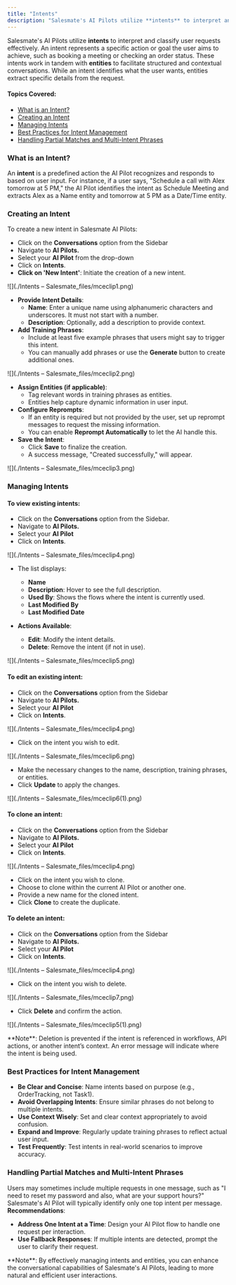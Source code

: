 ```yaml
---
title: "Intents"
description: "Salesmate's AI Pilots utilize **intents** to interpret and classify user requests effectively. An intent represents a specific action or goal the user..."
---
```


Salesmate's AI Pilots utilize **intents** to interpret and classify user requests effectively. An intent represents a specific action or goal the user aims to achieve, such as booking a meeting or checking an order status. These intents work in tandem with **entities** to facilitate structured and contextual conversations. While an intent identifies what the user wants, entities extract specific details from the request.

#### Topics Covered:

*   [What is an Intent?](https://support.salesmate.io/hc/en-us/articles/45878659301145-Intents#h_01JV9TDRHEHVZZGKJS4VRGNJSV)
*   [Creating an Intent](https://support.salesmate.io/hc/en-us/articles/45878659301145-Intents#h_01JV9TDRHEK5H650HF9GYRT9ZN)
*   [Managing Intents](https://support.salesmate.io/hc/en-us/articles/45878659301145-Intents#h_01JV9TDRHEB3FJXFJFQXEFS469)
*   [Best Practices for Intent Management](https://support.salesmate.io/hc/en-us/articles/45878659301145-Intents#h_01JV9TDRHFJQ0ZFE92KZ2WV9HP)
*   [Handling Partial Matches and Multi-Intent Phrases](https://support.salesmate.io/hc/en-us/articles/45878659301145-Intents#h_01JV9TDRHFWFKCBED7Y4VDTQD6)

### What is an Intent?

An **intent** is a predefined action the AI Pilot recognizes and responds to based on user input. For instance, if a user says, "Schedule a call with Alex tomorrow at 5 PM," the AI Pilot identifies the intent as Schedule Meeting and extracts Alex as a Name entity and tomorrow at 5 PM as a Date/Time entity.

### Creating an Intent

To create a new intent in Salesmate AI Pilots:

*   Click on the **Conversations** option from the Sidebar
*   Navigate to **AI Pilots.**
*   Select your **AI Pilot** from the drop-down
*   Click on **Intents**.
*   **Click on 'New Intent'**: Initiate the creation of a new intent.

![](./Intents – Salesmate_files/mceclip1.png)

*   **Provide Intent Details**:
    *   **Name**: Enter a unique name using alphanumeric characters and underscores. It must not start with a number.
    *   **Description**: Optionally, add a description to provide context.
*   **Add Training Phrases**:
    *   Include at least five example phrases that users might say to trigger this intent.
    *   You can manually add phrases or use the **Generate** button to create additional ones.

![](./Intents – Salesmate_files/mceclip2.png)

*   **Assign Entities (if applicable)**:
    *   Tag relevant words in training phrases as entities.
    *   Entities help capture dynamic information in user input.
*   **Configure Reprompts**:
    *   If an entity is required but not provided by the user, set up reprompt messages to request the missing information.
    *   You can enable **Reprompt Automatically** to let the AI handle this.
*   **Save the Intent**:
    *   Click **Save** to finalize the creation.
    *   A success message, "Created successfully," will appear.

![](./Intents – Salesmate_files/mceclip3.png)

### Managing Intents

#### To view existing intents:

*   Click on the **Conversations** option from the Sidebar.
*   Navigate to **AI Pilots.**
*   Select your **AI Pilot**
*   Click on **Intents**.

![](./Intents – Salesmate_files/mceclip4.png)

*   The list displays:
    *   **Name**
    *   **Description**: Hover to see the full description.
    *   **Used By**: Shows the flows where the intent is currently used.
    *   **Last Modified By**
    *   **Last Modified Date**

*   **Actions Available**:
    *   **Edit**: Modify the intent details.
    *   **Delete**: Remove the intent (if not in use).

![](./Intents – Salesmate_files/mceclip5.png)

#### To edit an existing intent:

*   Click on the **Conversations** option from the Sidebar
*   Navigate to **AI Pilots.**
*   Select your **AI Pilot**
*   Click on **Intents**.

![](./Intents – Salesmate_files/mceclip4.png)

*   Click on the intent you wish to edit.

![](./Intents – Salesmate_files/mceclip6.png)

*   Make the necessary changes to the name, description, training phrases, or entities.
*   Click **Update** to apply the changes.

![](./Intents – Salesmate_files/mceclip6(1).png)

#### To clone an intent:

*   Click on the **Conversations** option from the Sidebar
*   Navigate to **AI Pilots.**
*   Select your **AI Pilot**
*   Click on **Intents**.

![](./Intents – Salesmate_files/mceclip4.png)

*   Click on the intent you wish to clone.
*   Choose to clone within the current AI Pilot or another one.
*   Provide a new name for the cloned intent.
*   Click **Clone** to create the duplicate.

#### To delete an intent:

*   Click on the **Conversations** option from the Sidebar
*   Navigate to **AI Pilots.**
*   Select your **AI Pilot**
*   Click on **Intents**.

![](./Intents – Salesmate_files/mceclip4.png)

*   Click on the intent you wish to delete.

![](./Intents – Salesmate_files/mceclip7.png)

*   Click **Delete** and confirm the action.

![](./Intents – Salesmate_files/mceclip5(1).png)

<Note>
**Note**: Deletion is prevented if the intent is referenced in workflows, API actions, or another intent’s context. An error message will indicate where the intent is being used.
</Note>

### Best Practices for Intent Management

*   **Be Clear and Concise**: Name intents based on purpose (e.g., OrderTracking, not Task1).
*   **Avoid Overlapping Intents**: Ensure similar phrases do not belong to multiple intents.
*   **Use Context Wisely**: Set and clear context appropriately to avoid confusion.
*   **Expand and Improve**: Regularly update training phrases to reflect actual user input.
*   **Test Frequently**: Test intents in real-world scenarios to improve accuracy.

### Handling Partial Matches and Multi-Intent Phrases

Users may sometimes include multiple requests in one message, such as "I need to reset my password and also, what are your support hours?" Salesmate's AI Pilot will typically identify only one top intent per message. **Recommendations**:

*   **Address One Intent at a Time**: Design your AI Pilot flow to handle one request per interaction.
*   **Use Fallback Responses**: If multiple intents are detected, prompt the user to clarify their request.

<Note>
**Note**: By effectively managing intents and entities, you can enhance the conversational capabilities of Salesmate's AI Pilots, leading to more natural and efficient user interactions.
</Note>
